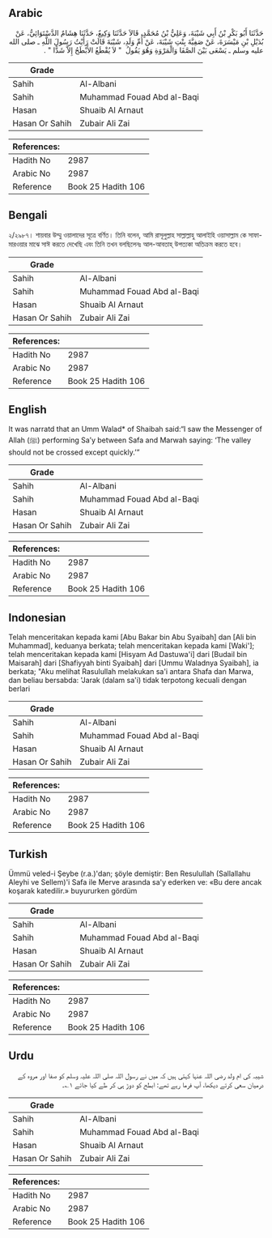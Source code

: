 ## Arabic


<div dir="rtl" lang="ar" style={{fontSize:'larger',backgroundColor:'#f8f9fa',padding:20}}>
حَدَّثَنَا أَبُو بَكْرِ بْنُ أَبِي شَيْبَةَ، وَعَلِيُّ بْنُ مُحَمَّدٍ، قَالاَ حَدَّثَنَا وَكِيعٌ، حَدَّثَنَا هِشَامٌ الدَّسْتَوَائِيُّ، عَنْ بُدَيْلِ بْنِ مَيْسَرَةَ، عَنْ صَفِيَّةَ بِنْتِ شَيْبَةَ، عَنْ أُمِّ وَلَدِ، شَيْبَةَ قَالَتْ رَأَيْتُ رَسُولَ اللَّهِ ـ صلى الله عليه وسلم ـ يَسْعَى بَيْنَ الصَّفَا وَالْمَرْوَةِ وَهُوَ يَقُولُ ‏ "‏ لاَ يُقْطَعُ الأَبْطَحُ إِلاَّ شَدًّا ‏"‏ ‏.‏
</div>
<div style={{backgroundColor:'#f8f9fa',padding:20, marginBottom: 10}}><table> <thead> <tr> <th>Grade</th> <th></th> </tr> </thead> <tbody> <tr><td>Sahih</td><td>Al-Albani</td></tr><tr><td>Sahih</td><td>Muhammad Fouad Abd al-Baqi</td></tr><tr><td>Hasan</td><td>Shuaib Al Arnaut</td></tr><tr><td>Hasan Or Sahih</td><td>Zubair Ali Zai</td></tr></tbody></table><table> <thead> <tr> <th>References:</th> <th></th> </tr> </thead> <tbody><tr><td>Hadith No</td><td>2987</td></tr><tr><td>Arabic No</td><td>2987</td></tr><tr><td>Reference</td><td>Book 25 Hadith 106</td></tr></tbody></table></div>

## Bengali


<div dir="ltr" lang="bn" style={{fontSize:'larger',backgroundColor:'#f8f9fa',padding:20}}>
২/২৯৮৭। শায়বার উম্মু ওয়ালাদের সূত্রে বর্ণিত। তিনি বলেন, আমি রাসূলুল্লাহ সাল্লাল্লাহু আলাইহি ওয়াসাল্লাম কে সাফা-মারওয়ার মাঝে সাঈ করতে দেখেছি এবং তিনি তখন বলছিলেনঃ আল-আবতাহ্ উপত্যকা অতিক্রম করতে হবে।
</div>
<div style={{backgroundColor:'#f8f9fa',padding:20, marginBottom: 10}}><table> <thead> <tr> <th>Grade</th> <th></th> </tr> </thead> <tbody> <tr><td>Sahih</td><td>Al-Albani</td></tr><tr><td>Sahih</td><td>Muhammad Fouad Abd al-Baqi</td></tr><tr><td>Hasan</td><td>Shuaib Al Arnaut</td></tr><tr><td>Hasan Or Sahih</td><td>Zubair Ali Zai</td></tr></tbody></table><table> <thead> <tr> <th>References:</th> <th></th> </tr> </thead> <tbody><tr><td>Hadith No</td><td>2987</td></tr><tr><td>Arabic No</td><td>2987</td></tr><tr><td>Reference</td><td>Book 25 Hadith 106</td></tr></tbody></table></div>

## English


<div dir="ltr" lang="en" style={{fontSize:'larger',backgroundColor:'#f8f9fa',padding:20}}>
It was narratd that an Umm Walad* of Shaibah said:“I saw the Messenger of Allah (ﷺ) performing Sa’y between Safa and Marwah saying: ‘The valley should not be crossed except quickly.’”
</div>
<div style={{backgroundColor:'#f8f9fa',padding:20, marginBottom: 10}}><table> <thead> <tr> <th>Grade</th> <th></th> </tr> </thead> <tbody> <tr><td>Sahih</td><td>Al-Albani</td></tr><tr><td>Sahih</td><td>Muhammad Fouad Abd al-Baqi</td></tr><tr><td>Hasan</td><td>Shuaib Al Arnaut</td></tr><tr><td>Hasan Or Sahih</td><td>Zubair Ali Zai</td></tr></tbody></table><table> <thead> <tr> <th>References:</th> <th></th> </tr> </thead> <tbody><tr><td>Hadith No</td><td>2987</td></tr><tr><td>Arabic No</td><td>2987</td></tr><tr><td>Reference</td><td>Book 25 Hadith 106</td></tr></tbody></table></div>

## Indonesian


<div dir="ltr" lang="id" style={{fontSize:'larger',backgroundColor:'#f8f9fa',padding:20}}>
Telah menceritakan kepada kami [Abu Bakar bin Abu Syaibah] dan [Ali bin Muhammad], keduanya berkata; telah menceritakan kepada kami [Waki']; telah menceritakan kepada kami [Hisyam Ad Dastuwa'i] dari [Budail bin Maisarah] dari [Shafiyyah binti Syaibah] dari [Ummu Waladnya Syaibah], ia berkata; "Aku melihat Rasulullah melakukan sa'i antara Shafa dan Marwa, dan beliau bersabda: 'Jarak (dalam sa'i) tidak terpotong kecuali dengan berlari
</div>
<div style={{backgroundColor:'#f8f9fa',padding:20, marginBottom: 10}}><table> <thead> <tr> <th>Grade</th> <th></th> </tr> </thead> <tbody> <tr><td>Sahih</td><td>Al-Albani</td></tr><tr><td>Sahih</td><td>Muhammad Fouad Abd al-Baqi</td></tr><tr><td>Hasan</td><td>Shuaib Al Arnaut</td></tr><tr><td>Hasan Or Sahih</td><td>Zubair Ali Zai</td></tr></tbody></table><table> <thead> <tr> <th>References:</th> <th></th> </tr> </thead> <tbody><tr><td>Hadith No</td><td>2987</td></tr><tr><td>Arabic No</td><td>2987</td></tr><tr><td>Reference</td><td>Book 25 Hadith 106</td></tr></tbody></table></div>

## Turkish


<div dir="ltr" lang="tr" style={{fontSize:'larger',backgroundColor:'#f8f9fa',padding:20}}>
Ümmü veled-i Şeybe (r.a.)'dan; şöyle demiştir: Ben Resulullah (Sallallahu Aleyhi ve Sellem)'i Safa ile Merve arasında sa'y ederken ve: «Bu dere ancak koşarak katedilir.» buyururken gördüm
</div>
<div style={{backgroundColor:'#f8f9fa',padding:20, marginBottom: 10}}><table> <thead> <tr> <th>Grade</th> <th></th> </tr> </thead> <tbody> <tr><td>Sahih</td><td>Al-Albani</td></tr><tr><td>Sahih</td><td>Muhammad Fouad Abd al-Baqi</td></tr><tr><td>Hasan</td><td>Shuaib Al Arnaut</td></tr><tr><td>Hasan Or Sahih</td><td>Zubair Ali Zai</td></tr></tbody></table><table> <thead> <tr> <th>References:</th> <th></th> </tr> </thead> <tbody><tr><td>Hadith No</td><td>2987</td></tr><tr><td>Arabic No</td><td>2987</td></tr><tr><td>Reference</td><td>Book 25 Hadith 106</td></tr></tbody></table></div>

## Urdu


<div dir="rtl" lang="ur" style={{fontSize:'larger',backgroundColor:'#f8f9fa',padding:20}}>
شیبہ کی ام ولد رضی اللہ عنہا کہتی ہیں کہ میں نے رسول اللہ صلی اللہ علیہ وسلم کو صفا اور مروہ کے درمیان سعی کرتے دیکھا، آپ فرما رہے تھے: ابطح کو دوڑ ہی کر طے کیا جائے ۱؎۔
</div>
<div style={{backgroundColor:'#f8f9fa',padding:20, marginBottom: 10}}><table> <thead> <tr> <th>Grade</th> <th></th> </tr> </thead> <tbody> <tr><td>Sahih</td><td>Al-Albani</td></tr><tr><td>Sahih</td><td>Muhammad Fouad Abd al-Baqi</td></tr><tr><td>Hasan</td><td>Shuaib Al Arnaut</td></tr><tr><td>Hasan Or Sahih</td><td>Zubair Ali Zai</td></tr></tbody></table><table> <thead> <tr> <th>References:</th> <th></th> </tr> </thead> <tbody><tr><td>Hadith No</td><td>2987</td></tr><tr><td>Arabic No</td><td>2987</td></tr><tr><td>Reference</td><td>Book 25 Hadith 106</td></tr></tbody></table></div>